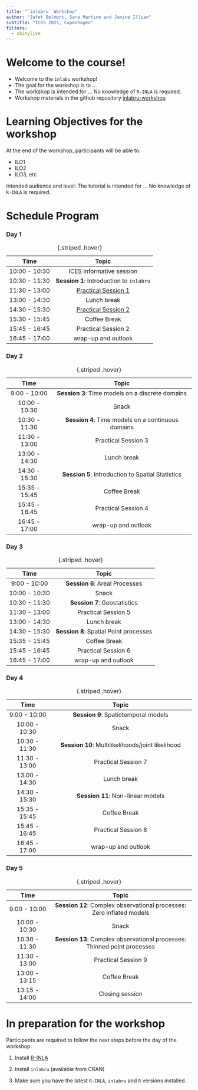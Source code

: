 ```yaml
---
title: "`inlabru` Workshop"
author: "Jafet Belmont, Sara Martino and Janine Illian"
subtitle: "ICES 2025, Copenhagen"
filters: 
  - shinylive
---
```


# Welcome to the course!

-   Welcome to the `inlabu` workshop!
-   The goal for the workshop is to ...
-   The workshop is intended for ... No knowledge of `R-INLA` is required.
-   Workshop materials in the github repository [inlabru-workshop](https://github.com/Ecol-Stats/inlabru_workshop/tree/main/docs/copenague)

# Learning Objectives for the workshop

At the end of the workshop, participants will be able to:

-   ILO1
-   ILO2
-   ILO3, etc

Intended audience and level: The tutorial is intended for ... No knowledge of `R-INLA` is required.


# Schedule Program {#schedule-tabs}

::: panel-tabset
### Day 1

|     Time       |                   Topic                        | 
|:--------------:|:----------------------------------------------:|
| 10:00 - 10:30  |            ICES informative session            | 
| 10:30 - 11:30  |        **Session 1**: Introduction to `inlabru`| 
| 11:30 - 13:00  | [Practical Session 1](day1_practical.qmd)      | 
|  13:00 - 14:30 |                Lunch break                     | 
|  14:30 - 15:30 | [Practical Session 2](day1_practical_2.qmd) | 
|  15:30 - 15:45 |                Coffee Break                    | 
|  15:45 - 16:45 |            Practical Session 2                 | 
|  16:45 - 17:00 |               wrap-up and outlook              | 

: {.striped .hover}

### Day 2

|     Time       |                   Topic                             | 
|:--------------:|:---------------------------------------------------:|
|  9:00 - 10:00   |**Session 3**: Time models on a discrete domains    | 
|  10:00 - 10:30  |        Snack                                       | 
|  10:30 - 11:30  |**Session 4**: Time models on a continuous domains  | 
|  11:30 - 13:00 |                Practical Session 3                  | 
|  13:00 - 14:30 |                  Lunch break                        | 
|  14:30 - 15:30 |**Session 5**: Introduction to Spatial Statistics    | 
|  15:35 - 15:45 |            Coffee Break                             | 
|  15:45 - 16:45 |               Practical Session 4                   | 
|  16:45 - 17:00 |               wrap-up and outlook              | 

: {.striped .hover}

### Day 3

|     Time       |                   Topic                             | 
|:--------------:|:---------------------------------------------------:|
|  9:00 - 10:00   |**Session 6**: Areal Processes                      | 
|  10:00 - 10:30  |        Snack                                       | 
|  10:30 - 11:30  |**Session 7**: Geostatistics                        | 
|  11:30 - 13:00 |                Practical Session 5                  | 
|  13:00 - 14:30 |                  Lunch break                        | 
|  14:30 - 15:30 |**Session 8**: Spatial Point processes               | 
|  15:35 - 15:45 |            Coffee Break                             | 
|  15:45 - 16:45 |               Practical Session 6                   | 
|  16:45 - 17:00 |               wrap-up and outlook              | 

: {.striped .hover}


### Day 4

|     Time       |                   Topic                             | 
|:--------------:|:---------------------------------------------------:|
|  9:00 - 10:00   |**Session 9**: Spatiotemporal models                | 
|  10:00 - 10:30  |        Snack                                       | 
|  10:30 - 11:30  |**Session 10**: Multilikelihoods/joint likelihood   | 
|  11:30 - 13:00 |                Practical Session 7                  | 
|  13:00 - 14:30 |                  Lunch break                        | 
|  14:30 - 15:30 |**Session 11**: Non-linear models                     | 
|  15:35 - 15:45 |            Coffee Break                             | 
|  15:45 - 16:45 |               Practical Session 8                   | 
|  16:45 - 17:00 |               wrap-up and outlook              | 

: {.striped .hover}


### Day 5

|     Time       |                   Topic                             | 
|:--------------:|:---------------------------------------------------:|
|  9:00 - 10:00   |**Session 12**: Complex observational processes: Zero inflated models| 
|  10:00 - 10:30  |        Snack                                       | 
|  10:30 - 11:30  |**Session 13**: Complex observational processes: Thinned point processes   | 
|  11:30 - 13:00 |                Practical Session 9                  | 
|  13:00 - 13:15 |                  Coffee Break                         | 
|  13:15 - 14:00 |  Closing session                             | 

: {.striped .hover}

:::

# In preparation for the workshop

Participants are required to follow the next steps before the day of the workshop:

1.  Install [R-INLA](https://www.r-inla.org/download-install)

2.  Install `inlabru` (available from CRAN)

3.  Make sure you have the latest `R-INLA`, `inlabru` and `R` versions installed.
